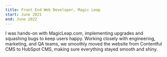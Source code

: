 ```yaml
---
title: Front End Web Developer, Magic Leap
start: June 2021
end: June 2022
---
```


I was hands-on with MagicLeap.com, implementing upgrades and squashing bugs to keep users happy. Working closely with engineering, marketing, and QA teams, we smoothly moved the website from Contentful CMS to HubSpot CMS, making sure everything stayed smooth and shiny.
